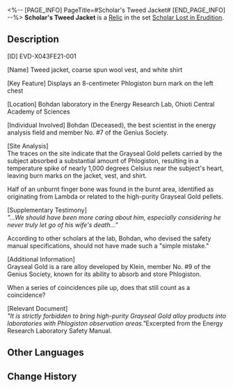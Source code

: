 <%-- [PAGE_INFO]
PageTitle=#Scholar's Tweed Jacket#
[END_PAGE_INFO] --%>
{{Relic Infobox
|id        = 61223
|image     = Item Scholar's Tweed Jacket.png{{subst:void|<!--$UPLOAD:<<SpriteOutput/RelicFigures/IconRelic_122_3.png>-<Item Scholar's Tweed Jacket.png>-<Relic Icons>>-->}}
|set       = Scholar Lost in Erudition
|piece     = Body
|mentions  = 
}}
{{Description|Tweed jackets paired with knitwear are a commonplace attire at the academy. For visiting scholars, its durable fabric is an ideal choice.}}
'''Scholar's Tweed Jacket''' is a [[Relic]] in the set [[Scholar Lost in Erudition]].

==Description==
[ID] EVD-X043FE21-001

[Name] Tweed jacket, coarse spun wool vest, and white shirt

[Key Feature] Displays an 8-centimeter Phlogiston burn mark on the left chest

[Location] Bohdan laboratory in the Energy Research Lab, Ohioti Central Academy of Sciences

[Individual Involved] Bohdan (Deceased), the best scientist in the energy analysis field and member No. #7 of the Genius Society.

[Site Analysis]<br />The traces on the site indicate that the Grayseal Gold pellets carried by the subject absorbed a substantial amount of Phlogiston, resulting in a temperature spike of nearly 1,000 degrees Celsius near the subject's heart, leaving burn marks on the jacket, vest, and shirt.

Half of an unburnt finger bone was found in the burnt area, identified as originating from Lambda or related to the high-purity Grayseal Gold pellets.

[Supplementary Testimony]<br />''"...We should have been more caring about him, especially considering he never truly let go of his wife's death..."''

According to other scholars at the lab, Bohdan, who devised the safety manual specifications, should not have made such a "simple mistake."

[Additional Information]<br />Grayseal Gold is a rare alloy developed by Klein, member No. #9 of the Genius Society, known for its ability to absorb and store Phlogiston.

When a series of coincidences pile up, does that still count as a coincidence?

[Relevant Document]<br />''"It is strictly forbidden to bring high-purity Grayseal Gold alloy products into laboratories with Phlogiston observation areas." ''Excerpted from the Energy Research Laboratory Safety Manual.

==Other Languages==
{{Other Languages
|en   = Scholar's Tweed Jacket
|zhs  = 学者的粗纺外套
|zht  = 學者的粗紡外套
|ja   = {{Rubi|学者|がくしゃ}}のツイードジャケット
|ko   = 학자의 트위드 재킷
|es   = Chaqueta de paño del erudito
|fr   = Veste en tweed d'érudit
|ru   = Твидовый пиджак учёного
|th   = Scholar's Tweed Jacket
|vi   = Áo Khoác Vải Tuýt Của Học Giả
|de   = Tweedjacke des Gelehrten
|id   = Scholar's Tweed Jacket
|pt   = Jaqueta de Lã da Erudita
}}

==Change History==
{{Change History|2.6}}